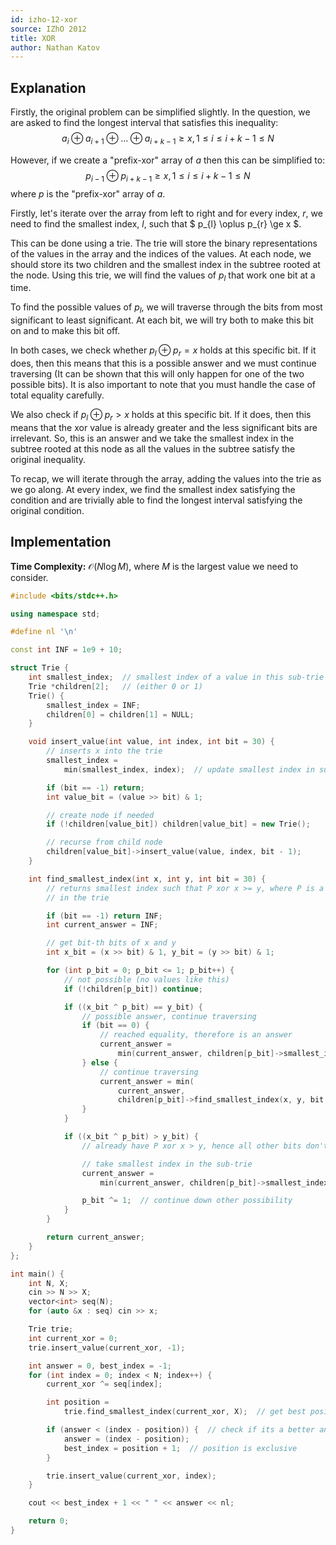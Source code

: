 ```yaml
---
id: izho-12-xor
source: IZhO 2012
title: XOR
author: Nathan Katov
---
```


## Explanation

Firstly, the original problem can be simplified slightly. In the question, we are asked to find the longest interval that satisfies this inequality:
$$
a_i \oplus a_{i+1} \oplus \dots \oplus a_{i+k-1} \ge x, 1 \le i \le i + k - 1 \le N
$$

However, if we create a "prefix-xor" array of $a$ then this can be simplified to:
$$
p_{i-1} \oplus p_{i+k-1} \ge x, 1 \le i \le i + k - 1 \le N
$$
where $p$ is the "prefix-xor" array of $a$.

Firstly, let's iterate over the array from left to right and for every index, $r$, we need to find the smallest index, $l$, such that $ p_{l} \oplus p_{r} \ge x $.

This can be done using a trie. The trie will store the binary representations of the values in the array and the indices of the values. At each node, we should store its two children and the smallest index in the subtree rooted at the node. Using this trie, we will find the values of $p_l$ that work one bit at a time.

To find the possible values of $p_l$, we will traverse through the bits from most significant to least significant. At each bit, we will try both to make this bit on and to make this bit off.

In both cases, we check whether $p_l \oplus p_r = x$ holds at this specific bit. If it does, then this means that this is a possible answer and we must continue traversing (It can be shown that this will only happen for one of the two possible bits). It is also important to note that you must handle the case of total equality carefully.

We also check if $p_l \oplus p_r > x$ holds at this specific bit. If it does, then this means that the xor value is already greater and the less significant bits are irrelevant. So, this is an answer and we take the smallest index in the subtree rooted at this node as all the values in the subtree satisfy the original inequality.

To recap, we will iterate through the array, adding the values into the trie as we go along. At every index, we find the smallest index satisfying the condition and are trivially able to find the longest interval satisfying the original condition.

## Implementation

**Time Complexity:** $\mathcal{O}(N \log M)$, where $M$ is the largest value we need to consider.

<LanguageSection>

<CPPSection>

```cpp
#include <bits/stdc++.h>

using namespace std;

#define nl '\n'

const int INF = 1e9 + 10;

struct Trie {
	int smallest_index;  // smallest index of a value in this sub-trie
	Trie *children[2];   // (either 0 or 1)
	Trie() {
		smallest_index = INF;
		children[0] = children[1] = NULL;
	}

	void insert_value(int value, int index, int bit = 30) {
		// inserts x into the trie
		smallest_index =
		    min(smallest_index, index);  // update smallest index in sub-trie

		if (bit == -1) return;
		int value_bit = (value >> bit) & 1;

		// create node if needed
		if (!children[value_bit]) children[value_bit] = new Trie();

		// recurse from child node
		children[value_bit]->insert_value(value, index, bit - 1);
	}

	int find_smallest_index(int x, int y, int bit = 30) {
		// returns smallest index such that P xor x >= y, where P is a element
		// in the trie

		if (bit == -1) return INF;
		int current_answer = INF;

		// get bit-th bits of x and y
		int x_bit = (x >> bit) & 1, y_bit = (y >> bit) & 1;

		for (int p_bit = 0; p_bit <= 1; p_bit++) {
			// not possible (no values like this)
			if (!children[p_bit]) continue;

			if ((x_bit ^ p_bit) == y_bit) {
				// possible answer, continue traversing
				if (bit == 0) {
					// reached equality, therefore is an answer
					current_answer =
					    min(current_answer, children[p_bit]->smallest_index);
				} else {
					// continue traversing
					current_answer = min(
					    current_answer,
					    children[p_bit]->find_smallest_index(x, y, bit - 1));
				}
			}

			if ((x_bit ^ p_bit) > y_bit) {
				// already have P xor x > y, hence all other bits don't matter

				// take smallest index in the sub-trie
				current_answer =
				    min(current_answer, children[p_bit]->smallest_index);

				p_bit ^= 1;  // continue down other possibility
			}
		}

		return current_answer;
	}
};

int main() {
	int N, X;
	cin >> N >> X;
	vector<int> seq(N);
	for (auto &x : seq) cin >> x;

	Trie trie;
	int current_xor = 0;
	trie.insert_value(current_xor, -1);

	int answer = 0, best_index = -1;
	for (int index = 0; index < N; index++) {
		current_xor ^= seq[index];

		int position =
		    trie.find_smallest_index(current_xor, X);  // get best position

		if (answer < (index - position)) {  // check if its a better answer
			answer = (index - position);
			best_index = position + 1;  // position is exclusive
		}

		trie.insert_value(current_xor, index);
	}

	cout << best_index + 1 << " " << answer << nl;

	return 0;
}
```

</CPPSection>

</LanguageSection>
